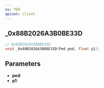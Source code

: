 ```yaml
---
ns: PED
apiset: client
---
```

## _0x88B2026A3B0BE33D

```c
// 0x88B2026A3B0BE33D
void _0x88B2026A3B0BE33D(Ped ped, float p1);
```


## Parameters
* **ped**:
* **p1**: